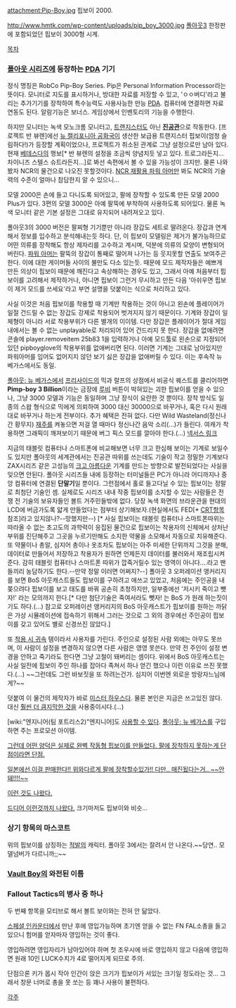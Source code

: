 attachment:Pip-Boy.jpg
핍보이 2000.

http://www.hmtk.com/wp-content/uploads/pip_boy_3000.jpg
[[폴아웃3]] 한정판에 포함되었던 핍보이 3000형 시계.

[[목차]]
=== [[폴아웃 시리즈]]에 등장하는 [[PDA]] 기기 ===
정식 명칭은 RobCo Pip-Boy Series. Pip은 Personal Information Processor라는 뜻이다.
모니터로 지도를 표시하거나, 방대한 자료를 저장할 수 있고, 'ㅇㅇ버디'라고 불리는 추가기기를 장착하여 특수능력도 사용사능한 만능 [[PDA]]. 컴퓨터에 연결하면 자료연동도 된다. 알람기능은 보너스. 게임상에서 인벤토리의 기능을 수행한다.

하지만 모니터는 녹색 모노크롬 모니터고, [[트랜지스터]]도 아닌 '''[[진공관]]'''으로 작동한다. [프로젝트 반 뷰렌]에선 [[뉴 캘리포니아 공화국]]이 생산한 보급용 트랜지스터 핍보이(엄청 슬림하다!)가 등장할 계획이었으나, 프로젝트가 취소된 관계로 그냥 설정으로만 남아 있다. 현재 [[베데스다]]의 행보[* 반 뷰렌의 설정을 조금씩 양념치듯 넣고 있다. 트로그라든지... 차이니즈 스텔스 슈트라든지...]로 봐선 속편에서 볼 수 있을 가능성이 크지만. 물론 나와봤자 NCR의 물건으로 나오진 못할것이다. [[NCR 재활용 파워 아머]]만 봐도 NCR의 기술력의 수준이 얼마나 참담한지 알 수 있으니...

모델 2000은 손에 들고 다니도록 되어있고, 팔에 장착할 수 있도록 만든 모델 2000 Plus가 있다. 3편의 모델 3000은 아예 팔뚝에 부착하여 사용하도록 되어있다. 물론 녹색 모니터 같은 기본 설정은 그대로 유지되어 내려져오고 있다. 

폴아웃3의 3000 버전은 팔찌형 기기뿐만 아니라 장갑도 세트로 딸려온다. 장갑과 연계해서 정보를 입수하고 분석해내는듯 하다. 단, 이 핍보이 모델링은 제거가 불가능하므로 어떤 의류를 장착해도 항상 제자리를 고수하고 계시며, 덕분에 의류의 모양이 변형되어버린다. [[파워 아머]]는 팔뚝의 장갑이 통째로 떨어져 나가는 등 웃지못할 연출도 보여주곤 한다. 이에 대한 게이머들 사이의 불만도 다소 있는듯. 때문에 모드 제작자들은 예쁘게 만든 의상이 핍보이 때문에 깨진다고 속상해하는 경우도 있고, 그래서 아예 처음부터 핍보이를 고려해서 제작하거나, 아니면 핍보이 그런거 무시하고 만든 다음 '아쉬우면 핍보이 제거 모드를 쓰세요'라고 부연 설명을 덧붙이는 식으로 처리하고 있다.

사실 이것은 처음 핍보이를 착용할 때 기계만 착용하는 것이 아니고 왼손에 플레이어가 일절 건드릴 수 없는 장갑도 강제로 착용되어 벗겨지지 않기 때문이다. 기계와 장갑이 일체형이 아니라 서로 착용부위가 다른 별개의 이이템. 다만 장갑은 플레이어가 절대 게임 내에서는 볼 수 없는 unplayable로 처리되어 있어 건드리지 못 한다. 장갑을 없애려면 콘솔에 player.removeitem 25b83 1을 입력하거나 아예 모드툴로 왼손으로 지정되어 있던 pipboyglove의 착용부위를 없애버리면 된다. 이러면 기계는 그대로 남아있지만 파워아머를 입어도 없어지지 않던 보기 싫은 장갑을 없애버릴 수 있다. 이는 후속작 뉴 베가스에서도 동일.

[[폴아웃: 뉴 베가스]]에서 [[프리사이드]]의 믹과 랄프의 상점에서 비공식 퀘스트를 클리어하면 '''Pimp-boy 3 Billion'''이라는 금장에 [[루비]] 버튼이 박혀있는 괴한 핍보이를 얻을 수 있으나, 그냥 3000 모델과 기능은 동일하며 그냥 장식이 요란한 것 뿐이다. 장착 방식도 일종의 스왑 형식으로 믹에게 의뢰하여 3000 대신 30000으로 바꾸거나, 혹은 다시 원래대로 바꾸거나 하는게 전부이다. 추가 혜택은 전혀 없다. 다만 Wild Wasteland(정신나간 황무지) [[재주]]를 켜놓으면 저걸 열 때마다 정신나간 음악 소리(...)가 들린다. 여캐가 착용하면 그래픽이 깨져보이기 때문에 버그 픽스 모드를 깔아야 한다.(...) [http://newvegas.nexusmods.com/mods/38773 넥서스 링크]

지금의 태블릿 컴퓨터나 스마트폰에 비교해보면 너무 크고 한심해 보이는 기계로 보일수도 있지만 폴아웃의 세계관에서는 진공관 따위를 쓰는데도 기술이 작고 정밀한 기계보다 ZAX시리즈 같은 고성능의 [[크고 아름다운]] 기계를 만드는 방향으로 발전되었다는 사실을 잊으면 안된다. 폴아웃 시리즈들 내에 등장하는 터미널들은 PC가 아니라 어디까지나 중앙 컴퓨터에 연결된 '''단말기'''일 뿐이다. 그런점에서 홀로 들고다닐 수 있는 핍보이는 정말로 최첨단 기술인 셈. 실제로도 시리즈 내내 작중 핍보이를 소지할 수 있는 사람들은 전쟁 전 기술의 보유자들인 볼트 거주민들밖에 없다. 당장 녹색 화면의 브라운관을 현대의 LCD에 버금가도록 얇게 만들었다는 점부터 상기해보자.(현실에서도 FED[* [[CRT]]항목 참조]라고 있지않나?--망했지만--) [* 사실 핍보이는 태블릿 컴퓨터나 스마트폰따위는 따라올 수 없는 초고도의 과학력이 응집된 물건으로 핍보이는 착용자의 신체에서 상처난 부위를 진단해주고 그곳을 누르기만해도 소지한 약물을 소모해서 자동으로 치유해준다. 또 약물이나 총알, 심지어 총이나 옷조차도 핍보이는 아주 미세한 단위까지 그것을 분해, 데이터로 만들어서 저장하고 착용자가 원하면 언제든지 데이터를 불러와서 재조립시켜준다. 감히 태블릿 컴퓨터나 스마트폰 따위가 깝죽거릴수 있는 영역이 아니다....라고 팬들끼리 농담하기도 한다.--만약 정말 이러면 어쩌지?--] 폴아웃 3 오퍼레이션 앵커리지를 보면 BoS 아웃캐스트들도 핍보이를 구하려고 애쓰고 있었고, 처음에는 주인공을 내쫒으려다 핍보이를 보고 태도를 바꿔 공손히 초청하지만, 일부중에선 '저시키 죽이고 뺏자!' 라는 모의까지 한다.[* 다만 첨단기술은 죽여서라도 뺏자! 는 BoS 가 원래 하는짓이기도 하다.(...) 참고로 오퍼레이션 앵커리지의 BoS 아웃캐스트가 핍보이를 원하는 까닭은 가상 시뮬레이션에 접속하기 위해서 그러는 것으로 그 외의 경우에선 주인공이 핍보이를 갖고 있어도 별로 신경쓰진 않았다.]

또 [[착용 시 귀속]] 템이라서 사용자를 가린다. 주인으로 설정된 사람 외에는 아무도 못쓰며, 이 사람이 설정을 변경하지 않으면 다른 사람은 영영 못쓴다. 만약 전 주인이 설정 변경을 안하고 죽기라도 한다면 그냥 고철이 돼버리는 셈이다. 위에서 BoS 아웃캐스트는 사실 일전에 핍보이 주인 하나를 잡아다 족쳐서 하나 얻긴 했으나 이런 이유로 쓰진 못했다.(...) ~~그런데도 그런 바보짓을 또 하려는건가. 심지어 이번엔 외로운 방랑자느님에게?~~

덧붙여 이 물건의 제작자가 바로 [[미스터 하우스]]다. 물론 본인은 지금은 쓰고있진 않다. 대신 [[럭키 38 카지노|훨씬 더 큼지막한 것]]을 사용중이시다.(...)

[wiki:"엔지니어(팀 포트리스2)"엔지니어]도 [http://wiki.teamfortress.com/wiki/Pip-Boy/ko 사용할 수 있다].  [[폴아웃: 뉴 베가스]]를 구입하면 주는 프로모션 아이템. 

[http://www.youtube.com/watch?feature=player_detailpage&v=5tCEXEuICWs 그런데 어떤 양덕은 실제로 완벽 작동형 핍보이를 만들었다. 팔에 장착하지 못하는게 단점이라면 단점.]

[http://blog.esuteru.com/archives/6712878.html 일본에선 이걸 판매한다!! 위와다르게 팔에 장착할수있가!! 다만..  매진됬다는거.. ~~안돼!!!!~~]

[http://bbs2.ruliweb.daum.net/gaia/do/ruliweb/default/read?articleId=20233008&bbsId=G005&itemId=143 이런 것도 나왔다.]

[http://auto.naver.com/special/contentsView.nhn?contentsType=TECH&seq=73 드디어 이런것까지 나왔다.] 크기마저도 핍보이와 비슷... 

=== 상기 항목의 마스코트 ===
위의 핍보이를 상징하는 [[적발]]의 캐릭터. 폴아웃 3에서는 잘려서 안 나온다.~~당연.. 모델넘버가 다르니까;;~~

=== [[Vault Boy]]의 와전된 이름 ===

=== Fallout Tactics의 병사 중 하나 ===
두 번째 항목을 모티브로 해서 볼트 보이와는 전혀 안 닮았다.

[[스페셜 인카운터]]에서 만난 후에 영입가능하며 초기엔 얻을 수 없는 FN FAL소총을 들고 있으니 험머를 얻자마자 영입하는 것이 좋다.

영입하려면 영입자리가 남아있어야 하며 첫 조우시에 바로 영입하지 않고 다음에 영입하면 원래 10인 LUCK수치가 4로 떨어지게 되므로 주의.

단점으론 키가 몹시 작아 인간이 앉은 크기가 핍보이가 서있는 크기일 정도라는 것... 그래서 창문 너머로 총을 못 쏘는 등 꽤나 사용이 불편하다.

[[각주]]
